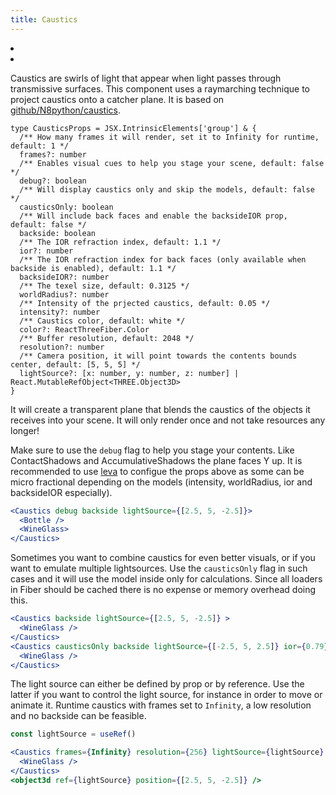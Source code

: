```yaml
---
title: Caustics
---
```


<Grid cols={4}>
  <li>
    <Codesandbox id="szj6p7" />
  </li>
  <li>
    <Codesandbox id="g7wbe0" />
  </li>
</Grid>

Caustics are swirls of light that appear when light passes through transmissive surfaces. This component uses a raymarching technique to project caustics onto a catcher plane. It is based on [github/N8python/caustics](https://github.com/N8python/caustics).

```tsx
type CausticsProps = JSX.IntrinsicElements['group'] & {
  /** How many frames it will render, set it to Infinity for runtime, default: 1 */
  frames?: number
  /** Enables visual cues to help you stage your scene, default: false */
  debug?: boolean
  /** Will display caustics only and skip the models, default: false */
  causticsOnly: boolean
  /** Will include back faces and enable the backsideIOR prop, default: false */
  backside: boolean
  /** The IOR refraction index, default: 1.1 */
  ior?: number
  /** The IOR refraction index for back faces (only available when backside is enabled), default: 1.1 */
  backsideIOR?: number
  /** The texel size, default: 0.3125 */
  worldRadius?: number
  /** Intensity of the prjected caustics, default: 0.05 */
  intensity?: number
  /** Caustics color, default: white */
  color?: ReactThreeFiber.Color
  /** Buffer resolution, default: 2048 */
  resolution?: number
  /** Camera position, it will point towards the contents bounds center, default: [5, 5, 5] */
  lightSource?: [x: number, y: number, z: number] | React.MutableRefObject<THREE.Object3D>
}
```

It will create a transparent plane that blends the caustics of the objects it receives into your scene. It will only render once and not take resources any longer!

Make sure to use the `debug` flag to help you stage your contents. Like ContactShadows and AccumulativeShadows the plane faces Y up. It is recommended to use [leva](https://github.com/pmndrs/leva) to configue the props above as some can be micro fractional depending on the models (intensity, worldRadius, ior and backsideIOR especially).

```jsx
<Caustics debug backside lightSource={[2.5, 5, -2.5]}>
  <Bottle />
  <WineGlass>
</Caustics>
```

Sometimes you want to combine caustics for even better visuals, or if you want to emulate multiple lightsources. Use the `causticsOnly` flag in such cases and it will use the model inside only for calculations. Since all loaders in Fiber should be cached there is no expense or memory overhead doing this.

```jsx
<Caustics backside lightSource={[2.5, 5, -2.5]} >
  <WineGlass />
</Caustics>
<Caustics causticsOnly backside lightSource={[-2.5, 5, 2.5]} ior={0.79} worldRadius={0.0124}>
  <WineGlass />
</Caustics>
```

The light source can either be defined by prop or by reference. Use the latter if you want to control the light source, for instance in order to move or animate it. Runtime caustics with frames set to `Infinity`, a low resolution and no backside can be feasible.

```jsx
const lightSource = useRef()

<Caustics frames={Infinity} resolution={256} lightSource={lightSource} >
  <WineGlass />
</Caustics>
<object3d ref={lightSource} position={[2.5, 5, -2.5]} />
```
